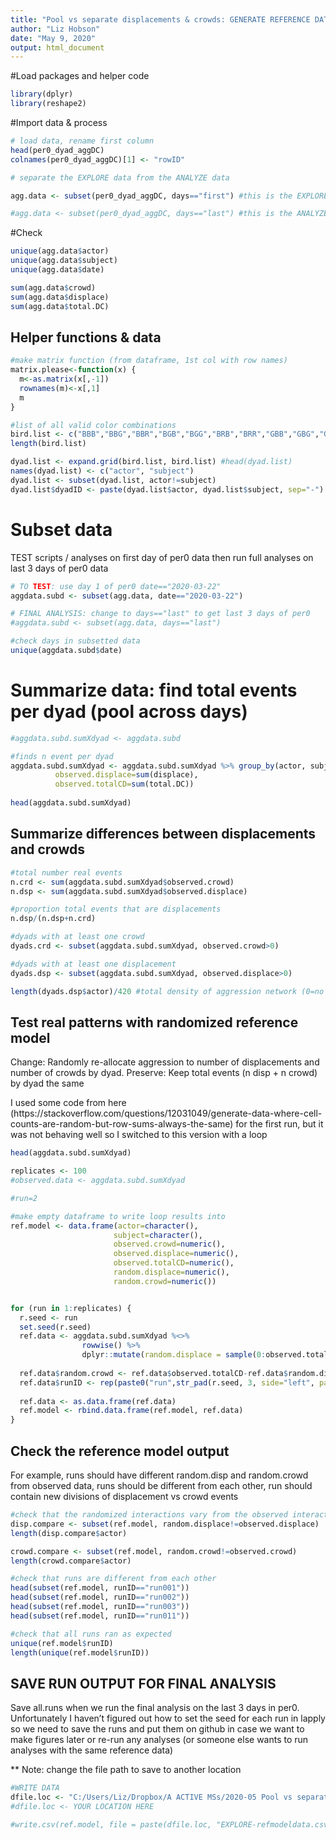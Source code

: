 ```yaml
---
title: "Pool vs separate displacements & crowds: GENERATE REFERENCE DATA"
author: "Liz Hobson"
date: "May 9, 2020"
output: html_document
---
```


#Load packages and helper code
```r
library(dplyr)
library(reshape2)

```


#Import data & process

```r
# load data, rename first column
head(per0_dyad_aggDC)
colnames(per0_dyad_aggDC)[1] <- "rowID"

# separate the EXPLORE data from the ANALYZE data

agg.data <- subset(per0_dyad_aggDC, days=="first") #this is the EXPLORE data for setting up the code and figuring out all the analyses

#agg.data <- subset(per0_dyad_aggDC, days=="last") #this is the ANALYZE data for the actual analyses in the final paper

```

#Check
```r
unique(agg.data$actor)
unique(agg.data$subject)
unique(agg.data$date)

sum(agg.data$crowd)
sum(agg.data$displace)
sum(agg.data$total.DC)

```

## Helper functions & data
```r

#make matrix function (from dataframe, 1st col with row names)
matrix.please<-function(x) {
  m<-as.matrix(x[,-1])
  rownames(m)<-x[,1]
  m
}

#list of all valid color combinations
bird.list <- c("BBB","BBG","BBR","BGB","BGG","BRB","BRR","GBB","GBG","GGB","GGG","GGR","GRG","GRR","RBB","RBG","RBR","RGG","RGR","RRG","RRR")
length(bird.list)

dyad.list <- expand.grid(bird.list, bird.list) #head(dyad.list)
names(dyad.list) <- c("actor", "subject")
dyad.list <- subset(dyad.list, actor!=subject)
dyad.list$dyadID <- paste(dyad.list$actor, dyad.list$subject, sep="-")


```


# Subset data 
TEST scripts / analyses on first day of per0 data then  run full analyses on last 3 days of per0 data


```r
# TO TEST: use day 1 of per0 date=="2020-03-22"
aggdata.subd <- subset(agg.data, date=="2020-03-22")

# FINAL ANALYSIS: change to days=="last" to get last 3 days of per0
#aggdata.subd <- subset(agg.data, days=="last")

#check days in subsetted data
unique(aggdata.subd$date) 

```

# Summarize data: find total events per dyad (pool across days)

```r
#aggdata.subd.sumXdyad <- aggdata.subd

#finds n event per dyad
aggdata.subd.sumXdyad <- aggdata.subd.sumXdyad %>% group_by(actor, subject) %>% summarise(observed.crowd=sum(crowd),
          observed.displace=sum(displace),
          observed.totalCD=sum(total.DC))
          
head(aggdata.subd.sumXdyad)
```


## Summarize differences between displacements and crowds
```r
#total number real events
n.crd <- sum(aggdata.subd.sumXdyad$observed.crowd)
n.dsp <- sum(aggdata.subd.sumXdyad$observed.displace)

#proportion total events that are displacements
n.dsp/(n.dsp+n.crd)

#dyads with at least one crowd
dyads.crd <- subset(aggdata.subd.sumXdyad, observed.crowd>0)

#dyads with at least one displacement
dyads.dsp <- subset(aggdata.subd.sumXdyad, observed.displace>0)

length(dyads.dsp$actor)/420 #total density of aggression network (0=no individuals interact, 1=all individuals interact, network perfectly connected)
```



## Test real patterns with randomized reference model

Change: Randomly re-allocate aggression to number of displacements and number of crowds by dyad. 
Preserve: Keep total events (n disp + n crowd) by dyad the same

I used some code from here (https://stackoverflow.com/questions/12031049/generate-data-where-cell-counts-are-random-but-row-sums-always-the-same) for the first run, but it was not behaving well so I switched to this version with a loop

```r
head(aggdata.subd.sumXdyad)

replicates <- 100
#observed.data <- aggdata.subd.sumXdyad 

#run=2

#make empty dataframe to write loop results into
ref.model <- data.frame(actor=character(),
                       subject=character(),
                       observed.crowd=numeric(),
                       observed.displace=numeric(),
                       observed.totalCD=numeric(),
                       random.displace=numeric(),
                       random.crowd=numeric())


for (run in 1:replicates) {
  r.seed <- run
  set.seed(r.seed)
  ref.data <- aggdata.subd.sumXdyad %<>%
                rowwise() %>%
                dplyr::mutate(random.displace = sample(0:observed.totalCD, 1))
  
  ref.data$random.crowd <- ref.data$observed.totalCD-ref.data$random.displace
  ref.data$runID <- rep(paste0("run",str_pad(r.seed, 3, side="left", pad = "0")), length(aggdata.subd.sumXdyad$actor)) #generates run IDs that are all 3 digits (001-100), change to 4 digit-padding if running >999
    
  ref.data <- as.data.frame(ref.data)
  ref.model <- rbind.data.frame(ref.model, ref.data)
}

```


## Check the reference model output
For example, runs should have different random.disp and random.crowd from observed data, runs should be different from each other, run should contain new divisions of displacement vs crowd events
```r
#check that the randomized interactions vary from the observed interactions
disp.compare <- subset(ref.model, random.displace!=observed.displace)
length(disp.compare$actor)

crowd.compare <- subset(ref.model, random.crowd!=observed.crowd)
length(crowd.compare$actor)

#check that runs are different from each other
head(subset(ref.model, runID=="run001"))
head(subset(ref.model, runID=="run002"))
head(subset(ref.model, runID=="run003"))
head(subset(ref.model, runID=="run011"))

#check that all runs ran as expected
unique(ref.model$runID)
length(unique(ref.model$runID))

```

## SAVE RUN OUTPUT FOR FINAL ANALYSIS
Save all.runs when we run the final analysis on the last 3 days in per0. Unfortunately I haven't figured out how to set the seed for each run in lapply so we need to save the runs and put them on github in case we want to make figures later or re-run any analyses (or someone else wants to run analyses with the same reference data)

** Note: change the file path to save to another location

```r
#WRITE DATA 
dfile.loc <- "C:/Users/Liz/Dropbox/A ACTIVE MSs/2020-05 Pool vs separate behaviors/poolVSseparate/"
#dfile.loc <- YOUR LOCATION HERE

#write.csv(ref.model, file = paste(dfile.loc, "EXPLORE-refmodeldata.csv", sep=""))	
```

